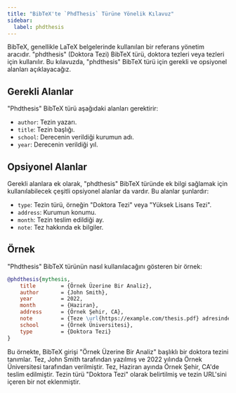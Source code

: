 ```yaml
---
title: "BibTeX'te `PhdThesis` Türüne Yönelik Kılavuz"
sidebar:
  label: phdthesis
---
```



BibTeX, genellikle LaTeX belgelerinde kullanılan bir referans yönetim aracıdır. "phdthesis" (Doktora Tezi) BibTeX türü, doktora tezleri veya tezleri için kullanılır. Bu kılavuzda, "phdthesis" BibTeX türü için gerekli ve opsiyonel alanları açıklayacağız.

<CiteDrive/>

## Gerekli Alanlar

"Phdthesis" BibTeX türü aşağıdaki alanları gerektirir:

-   `author`: Tezin yazarı.
-   `title`: Tezin başlığı.
-   `school`: Derecenin verildiği kurumun adı.
-   `year`: Derecenin verildiği yıl.

## Opsiyonel Alanlar

Gerekli alanlara ek olarak, "phdthesis" BibTeX türünde ek bilgi sağlamak için kullanılabilecek çeşitli opsiyonel alanlar da vardır. Bu alanlar şunlardır:

-   `type`: Tezin türü, örneğin "Doktora Tezi" veya "Yüksek Lisans Tezi".
-   `address`: Kurumun konumu.
-   `month`: Tezin teslim edildiği ay.
-   `note`: Tez hakkında ek bilgiler.

## Örnek

"Phdthesis" BibTeX türünün nasıl kullanılacağını gösteren bir örnek:

```bibtex
@phdthesis{mythesis,
	title        = {Örnek Üzerine Bir Analiz},
	author       = {John Smith},
	year         = 2022,
	month        = {Haziran},
	address      = {Örnek Şehir, CA},
	note         = {Teze \url{https://example.com/thesis.pdf} adresinden erişilebilir},
	school       = {Örnek Üniversitesi},
	type         = {Doktora Tezi}
}
```

Bu örnekte, BibTeX girişi "Örnek Üzerine Bir Analiz" başlıklı bir doktora tezini tanımlar. Tez, John Smith tarafından yazılmış ve 2022 yılında Örnek Üniversitesi tarafından verilmiştir. Tez, Haziran ayında Örnek Şehir, CA'de teslim edilmiştir. Tezin türü "Doktora Tezi" olarak belirtilmiş ve tezin URL'sini içeren bir not eklenmiştir.
